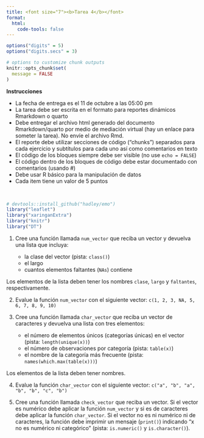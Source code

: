 ```yaml
---
title: <font size="7"><b>Tarea 4</b></font>
format:
  html:
    code-tools: false
---
```


```r

options("digits" = 5)
options("digits.secs" = 3)

# options to customize chunk outputs
knitr::opts_chunk$set(
  message = FALSE
)
```


::: {.alert .alert-warning}
**Instrucciones**

-   La fecha de entrega es el 11 de octubre a las 05:00 pm
-   La tarea debe ser escrita en el formato para reportes dinámicos Rmarkdown o quarto
-   Debe entregar el archivo html generado del documento Rmarkdown/quarto por medio de mediación virtual (hay un enlace para someter la tarea). No envíe el archivo Rmd.
-   El reporte debe utilizar secciones de código ("chunks") separados para cada ejercicio y subtítulos para cada uno así como comentarios en texto
-   El código de los bloques siempre debe ser visible (no use `echo = FALSE`)
-   El código dentro de los bloques de código debe estar documentado con comentarios (usando #)
-   Debe usar R básico para la manipulación de datos
-   Cada item tiene un valor de 5 puntos
:::

 

```r

# devtools::install_github("hadley/emo")
library("leaflet")
library("xaringanExtra")
library("knitr")
library("DT")

```

<!-- skyblue box -->

::: {.alert .alert-info}

1. Cree una función  llamada `num_vector` que reciba un vector y devuelva una lista que incluya:

    - la clase del vector (pista: `class()`)
    - el largo
    - cuantos elementos faltantes (`NAs`) contiene

Los elementos de la lista deben tener los nombres `clase`, `largo` y `faltantes`, respectivamente.

2. Evalue la función `num_vector` con el siguiente vector: `c(1, 2, 3, NA, 5, 6, 7, 8, 9, 10)`

3. Cree una función llamada `char_vector` que reciba un vector de caracteres y devuelva una lista con tres elementos: 

    - el número de elementos únicos (categorías únicas) en el vector (pista: `length(unique(x))`)
    - el número de observaciones por categoría (pista: `table(x)`) 
    - el nombre de la categoría más frecuente (pista: `names(which.max(table(x)))`)

Los elementos de la lista deben tener nombres.

4. Evalue la función `char_vector` con el siguiente vector: `c("a", "b", "a", "b", "b", "c", "b")`   

5. Cree una función llamada `check_vector` que reciba un vector. Si el vector es numérico debe aplicar la función `num_vector` y si es de caracteres debe aplicar la función `char_vector`. Si el vector no es ni numérico ni de caracteres, la función debe imprimir un mensaje (`print()`) indicando "x no es numérico ni categórico" (pista: `is.numeric()` y `is.character()`). 

:::

